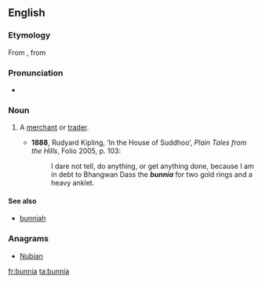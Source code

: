 ==English==

===Etymology===
From {{etyl|hi|en}}, from {{etyl|gu|en}}

===Pronunciation===
* {{IPA|/ˈbʌnjə/}}

===Noun===
{{en-noun}}

# {{context|India}} A [[merchant]] or [[trader]].
#* '''1888''', Rudyard Kipling, ‘In the House of Suddhoo’, ''Plain Tales from the Hills'', Folio 2005, p. 103:
#*: I dare not tell, do anything, or get anything done, because I am in debt to Bhangwan Dass the '''''bunnia''''' for two gold rings and a heavy anklet.

====See also====
* [[bunniah]]

===Anagrams===
* [[Nubian#English|Nubian]]

[[fr:bunnia]]
[[ta:bunnia]]